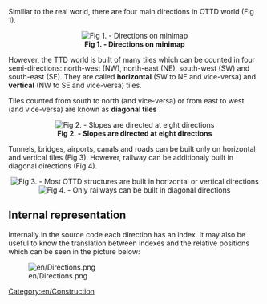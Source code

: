 [[Category:en/Construction]]

Similiar to the real world, there are four main directions in OTTD world (Fig 1).
<center>[[File:en/Directions on map.png|center|frame|'''Fig 1. - Directions on minimap''']]</center>

However, the TTD world is built of many tiles which can be counted in four semi-directions: north-west (NW), north-east (NE), south-west (SW) and south-east (SE). They are called '''horizontal''' (SW to NE and vice-versa) and '''vertical''' (NW to SE and vice-versa) tiles.

Tiles counted from south to north (and vice-versa) or from east to west (and vice-versa) are known as '''diagonal tiles'''

<center>[[File:en/Directions on hill.png|center|frame|'''Fig 2. - Slopes are directed at eight directions''']]</center>


Tunnels, bridges, airports, canals and roads can be built only on horizontal and vertical tiles (Fig 3). However, railway can be additionaly built in diagonal directions (Fig 4).
<center>[[File:en/Basic directions tracks.png|center|frame|'''Fig 3. - Most OTTD structures are built in horizontal or vertical directions''']]
[[File:en/Geo directions tracks.png|center|frame|'''Fig 4. - Only railways can be built in diagonal directions''']]</center>

==Internal representation==
Internally in the source code each direction has an index. It may also be useful to know the translation between indexes and the relative positions which can be seen in the picture below:

[[File:en/Directions.png]]